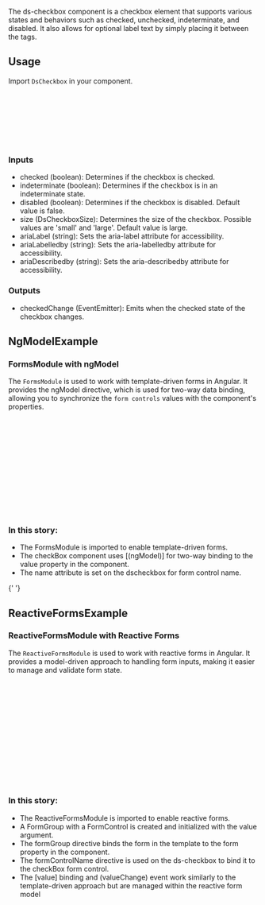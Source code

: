 
The ds-checkbox component is a checkbox element that supports various states and behaviors such as checked, unchecked, indeterminate, and disabled. It also allows for optional label text by simply placing it between the tags.

<Canvas of={CheckboxComponentStories.WithLabel} />

## Usage

Import `DsCheckbox` in your component.

```ts
import { DsCheckbox } from '@frontend/ui/checkbox'; // 👈 add to file imports

@Component({
    imports: [DsCheckbox], // 👈 add to component imports
    template: `...`,
})
export class AppComponent {}
```

### Inputs

-   checked (boolean): Determines if the checkbox is checked.
-   indeterminate (boolean): Determines if the checkbox is in an indeterminate state.
-   disabled (boolean): Determines if the checkbox is disabled. Default value is false.
-   size (DsCheckboxSize): Determines the size of the checkbox. Possible values are 'small' and 'large'. Default value is large.
-   ariaLabel (string): Sets the aria-label attribute for accessibility.
-   ariaLabelledby (string): Sets the aria-labelledby attribute for accessibility.
-   ariaDescribedby (string): Sets the aria-describedby attribute for accessibility.

### Outputs

-   checkedChange (EventEmitter): Emits when the checked state of the checkbox changes.

## NgModelExample

### FormsModule with ngModel

The `FormsModule` is used to work with template-driven forms in Angular. It provides the ngModel directive, which is used for two-way data binding, allowing you to synchronize the `form controls` values with the component's properties.

```ts
import { FormsModule } from '@angular/forms'; // 👈 add to file imports
```

```html
<form>
    <ds-checkbox
        [(ngModel)]="value"
        name="checkBox"
        [checked]="${args.checked}"
        [indeterminate]="${args.checked ? false : args.indeterminate}"
        [disabled]="${args.disabled}"
        size="${args.size}"
        >label</ds-checkbox
    >
</form>
```

### In this story:

-   The FormsModule is imported to enable template-driven forms.
-   The checkBox component uses \[(ngModel)] for two-way binding to the value property in the component.
-   The name attribute is set on the dscheckbox for form control name.

{' '}

<Canvas of={CheckboxComponentStories.NgModelExample} />

## ReactiveFormsExample

### ReactiveFormsModule with Reactive Forms

The `ReactiveFormsModule` is used to work with reactive forms in Angular. It provides a model-driven approach to handling form inputs, making it easier to manage and validate form state.

```ts
import { ReactiveFormsModule } from '@angular/forms'; // 👈 add to file imports
```

```html
<form [formGroup]="form">
    <ds-checkbox
        [value]="value"
        (valueChange)="value = $event"
        formControlName="checkBox"
        [checked]="${args.checked}"
        [indeterminate]="${args.checked ? false : args.indeterminate}"
        [disabled]="${args.disabled}"
        size="${args.size}"
        >label</ds-checkbox
    >
</form>
```

### In this story:

-   The ReactiveFormsModule is imported to enable reactive forms.
-   A FormGroup with a FormControl is created and initialized with the value argument.
-   The formGroup directive binds the form in the template to the form property in the component.
-   The formControlName directive is used on the ds-checkbox to bind it to the checkBox form control.
-   The \[value] binding and (valueChange) event work similarly to the template-driven approach but are managed within the reactive form model

<Canvas of={CheckboxComponentStories.ReactiveFormsExample} />
